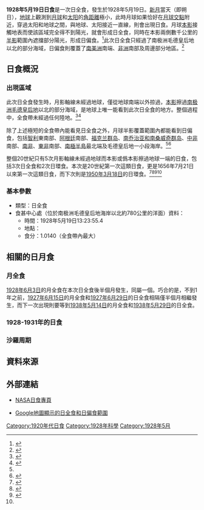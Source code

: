 {{noteTA
|1=zh-cn:南乔治亚和南桑威奇; zh-tw:南喬治亞與南三明治; zh-hk:南佐治亞與南桑威奇
}}
{{Infobox Solar eclipse
| Year        = 1928
| Month       = 5
| Day         = 19
| Type        = 日全食
| Image       = SE1928May19T.png
| Image size  = 200px
| Image intro = 1928年5月19日日全食路徑圖
  <!--   日食資料   -->
| Gamma       = -1.0048
| Mag         = 1.0140
| Saros       = 117
| Saros total = 71
| Saros seq   = 64
  <!--     食甚     -->
| Duration    = 
| Location    = [[南极洲|南极洲]][[毛德皇后地|毛德皇后地]]海岸以北約780公里
| Coords      = {{coord|63|15.2|S|22|32.1|E}}
| Width       = 
  <!--   開始時間   -->
| Partial     = 
| Start type  = 
| Centre      = 
| Greatest    = 13:24:20
  <!--     倒數     -->
| hour        = 13
| minute      = 24
| second      = 20
| Duration_s  = 
}}
'''1928年5月19日日食'''是一次日全食，發生於1928年5月19日。[[新月|新月]]當天（即朔日），[[地球|地球]]上觀測到[[月球|月球]]和[[太阳|太阳]]的[[角距離|角距離]]極小，此時月球如果恰好在[[月球交點|月球交點]]附近，穿過太阳和地球之間，與地球、太阳接近一直線，則會出現日食。月球[[本影|本影]]接觸地表而使該區域完全得不到陽光，就會形成日全食，同時在本影兩側數千公里的[[半影|半影]]範圍內遮擋部分陽光，形成日偏食。<ref name="astron">{{cite web|author=樊忠玉|title=日（月）食|url=http://www.astron.ac.cn/bencandy-51-1630-1.htm|publisher=中国天文科普网|accessdate=2016-03-30|archive-date=2014-09-17|archive-url=https://web.archive.org/web/20140917080048/http://www.astron.ac.cn/bencandy-51-1630-1.htm|dead-url=no}}</ref>此次日全食只經過了南极洲毛德皇后地以北的部分海域，日偏食則覆蓋了[[南美洲|南美洲]]南端、[[非洲|非洲]]南部及周邊部分地區。<ref name="NASAGIF">{{cite web|author=Fred Espenak|title=Total Solar Eclipse of 1928 May 19|url=http://eclipse.gsfc.nasa.gov/SEplot/SEplot1901/SE1928May19T.GIF|publisher=NASA Eclipse Web Site|accessdate=2016-03-30|archive-date=2020-10-24|archive-url=https://web.archive.org/web/20201024005114/https://eclipse.gsfc.nasa.gov/SEplot/SEplot1901/SE1928May19T.GIF|dead-url=no}}{{en}}</ref>

== 日食概況 ==
=== 出現區域 ===
此次日全食發生時，月影軸線未經過地球，僅從地球南端以外掠過，[[本影|本影]]擦過[[南极洲|南极洲]][[毛德皇后地|毛德皇后地]]以北的部分海域，是地球上唯一能看到此次日全食的地方。整個過程中，全食帶未經過任何陸地。<ref>{{cite web|author=Fred Espenak|title=Total Solar Eclipse of 1928 May 19 - Google Maps and Solar Eclipse Paths|url=http://eclipse.gsfc.nasa.gov/SEgoogle/SEgoogle1901/SE1928May19Tgoogle.html|publisher=NASA Eclipse Web Site|accessdate=2016-03-30|archive-date=2020-10-20|archive-url=https://web.archive.org/web/20201020183826/https://eclipse.gsfc.nasa.gov/SEgoogle/SEgoogle1901/SE1928May19Tgoogle.html|dead-url=no}}{{en}}</ref><ref>{{cite web|author=Xavier M. Jubier|title=Eclipse Totale de Soleil du 19 mai 1928 - Cartographie Interactive Google (1928 May 19 Total Solar Eclipse - Interactive Google Map)|url=http://xjubier.free.fr/site_pages/solar_eclipses/xSE_GoogleMap3.php?Ecl=+19280519|accessdate=2016-03-30|archive-date=2019-06-12|archive-url=https://web.archive.org/web/20190612144709/http://xjubier.free.fr/site_pages/solar_eclipses/xSE_GoogleMap3.php?Ecl=+19280519|dead-url=no}}{{fr}}{{en}}</ref>

除了上述極短的全食帶內能看見日全食之外，月球半影覆蓋範圍內都能看到日偏食，包括[[智利|智利]]東南部、[[阿根廷|阿根廷]]南部、[[福克兰群岛|福克兰群岛]]、[[南乔治亚和南桑威奇群岛|南乔治亚和南桑威奇群岛]]、[[中部非洲|中非]]南部、[[南部非洲|南非]]、[[东部非洲|東非]]南部、[[南極半島|南極半島]]最北端及毛德皇后地一小段海岸。<ref name="NASAGIF"/><ref name="NASACatalog">{{cite web|author=Fred Espenak|title=Catalog of Solar Eclipses (1901 to 2000)|url=http://eclipse.gsfc.nasa.gov/SEcat5/SE1901-2000.html|publisher=NASA Eclipse Web Site|accessdate=2016-03-30|archive-date=2017-12-28|archive-url=https://web.archive.org/web/20171228100215/https://eclipse.gsfc.nasa.gov/SEcat5/SE1901-2000.html|dead-url=no}}{{en}}</ref>

整個20世紀只有5次月影軸線未經過地球而本影或僞本影擦過地球一端的日食，包括3次日全食和2次日環食。本次是20世紀第一次這類日食，更是1656年7月21日以來第一次這類日食，而下次則是[[1950年3月18日日食|1950年3月18日]]的日環食。<ref>{{cite web|author=Fred Espenak|title=Catalog of Solar Eclipses (1601 to 1700)|url=http://eclipse.gsfc.nasa.gov/SEcat5/SE1601-1700.html|publisher=NASA Eclipse Web Site|accessdate=2016-03-30|archive-date=2014-06-29|archive-url=https://web.archive.org/web/20140629011317/http://eclipse.gsfc.nasa.gov/SEcat5/SE1601-1700.html|dead-url=yes}}{{en}}</ref><ref>{{cite web|author=Fred Espenak|title=Catalog of Solar Eclipses (1701 to 1800)|url=http://eclipse.gsfc.nasa.gov/SEcat5/SE1701-1800.html|publisher=NASA Eclipse Web Site|accessdate=2016-03-30|archive-date=2014-05-23|archive-url=https://web.archive.org/web/20140523223807/http://eclipse.gsfc.nasa.gov/SEcat5/SE1701-1800.html|dead-url=no}}{{en}}</ref><ref>{{cite web|author=Fred Espenak|title=Catalog of Solar Eclipses (1801 to 1900)|url=http://eclipse.gsfc.nasa.gov/SEcat5/SE1801-1900.html|publisher=NASA Eclipse Web Site|accessdate=2016-03-30|archive-date=2015-01-12|archive-url=https://web.archive.org/web/20150112204733/http://eclipse.gsfc.nasa.gov/SEcat5/SE1801-1900.html|dead-url=no}}{{en}}</ref><ref name="NASACatalog"/>

=== 基本參數 ===
{{NoteUTC}}
* 類型：日全食
* 食甚中心處（位於南极洲毛德皇后地海岸以北約780公里的洋面）資料：
** 時間：1928年5月19日13:23:55.4
** 地點：{{coord|63|15.2|S|22|32.1|E}}
** 食分：1.0140（全食帶內最大）

== 相關的日月食 ==
=== 月全食 ===
[[1928年6月3日月食|1928年6月3日]]的月全食在本次日全食後半個月發生，同屬一個{{link-en|食季|Eclipse season}}。巧合的是，不到1年之前，[[1927年6月15日月食|1927年6月15日]]的月全食和[[1927年6月29日日食|1927年6月29日]]的日全食相隔僅半個月相繼發生，而下一次出現則要等到[[1938年5月14日月食|1938年5月14日]]的月全食和[[1938年5月29日日食|1938年5月29日]]的日全食。

=== 1928-1931年的日食 ===
{{Solar eclipse set 1928-1931}}

=== 沙羅周期 ===
{{Solar Saros series 117}}

== 資料來源 ==
{{reflist}}

== 外部連結 ==
{{日食主題}}
* [http://eclipse.gsfc.nasa.gov/solar.html NASA日食專頁]{{Wayback|url=http://eclipse.gsfc.nasa.gov/solar.html |date=20190108200537 }}{{en}}
{{Solar eclipse NASA reference|1901/SE1928May19T}}
* [http://xjubier.free.fr/site_pages/solar_eclipses/xSE_GoogleMap3.php?Ecl=+19280519 Google地圖顯示的日全食和日偏食範圍]{{Wayback|url=http://xjubier.free.fr/site_pages/solar_eclipses/xSE_GoogleMap3.php?Ecl=+19280519 |date=20190612144709 }}{{fr}}{{en}}

{{Solar eclipses
|nature=日全食
|previous=[[1927年12月24日日食|1927年12月24日日食]]|natureprevious=日偏食
|previoussamenature=[[1927年6月29日日食|1927年6月29日日食]]
|next=[[1928年6月17日日食|1928年6月17日日食]]|naturenext=日偏食
|nextsamenature=[[1929年5月9日日食|1929年5月9日日食]]
}}
{{日食}}

[[Category:1920年代日食|Category:1920年代日食]]
[[Category:1928年科學|Category:1928年科學]]
[[Category:1928年5月|Category:1928年5月]]